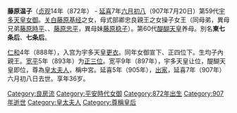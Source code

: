 {{Unreferenced|time=2016-08-19T03:29:45+00:00}}
'''藤原温子'''（[[贞观_(日本)|贞观]]14年（872年） - [[延喜|延喜]]7年[[六月初八|六月初八]]（907年7月20日）第59代[[宇多天皇|宇多天皇]][[女御|女御]]。[[关白|关白]][[藤原基经|藤原基经]]之女，母式部卿忠良親王之女操子女王（同母弟{{tsl|ja|藤原兼平|藤原兼平}}，異母兄弟[[藤原時平|藤原時平]]、{{tsl|ja|藤原仲平|藤原仲平}}、[[藤原忠平|藤原忠平]]，異母妹[[藤原稳子|藤原稳子]]）。第60代[[醍醐天皇|醍醐天皇]]养母。別名'''東七条后'''、'''七条后'''。

[[仁和_(光孝天皇)|仁和]]4年（888年），入宫为宇多天皇[[更衣_(職官)|更衣]]。同年女御宣下、正四位下。生均子內親王。[[宽平|宽平]]5年（893年）为[[正三位|正三位]]。宽平9年（897年），宇多天皇让位，醍醐天皇即位，尊為[[皇太夫人|皇太夫人]]，稱中宮。延喜5年（905年），[[出家|出家]]，延喜7年（907年）六月初八日去世。享年36岁。
{{平安時代皇后}}
[[Category:良房流|Category:良房流]]
[[Category:平安時代女御|Category:平安時代女御]]
[[Category:872年出生|Category:872年出生]]
[[Category:907年逝世|Category:907年逝世]]
[[Category:皇太夫人|Category:皇太夫人]]
[[Category:尊稱皇后|Category:尊稱皇后]]